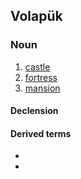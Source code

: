 ==Volapük==

===Noun===
{{vo-noun}}

# [[castle]]
# [[fortress]]
# [[mansion]]

====Declension====
{{vo-decl-noun}}

====Derived terms====
* {{l|vo|kasedan}}
* {{l|vo|kasedacif}}